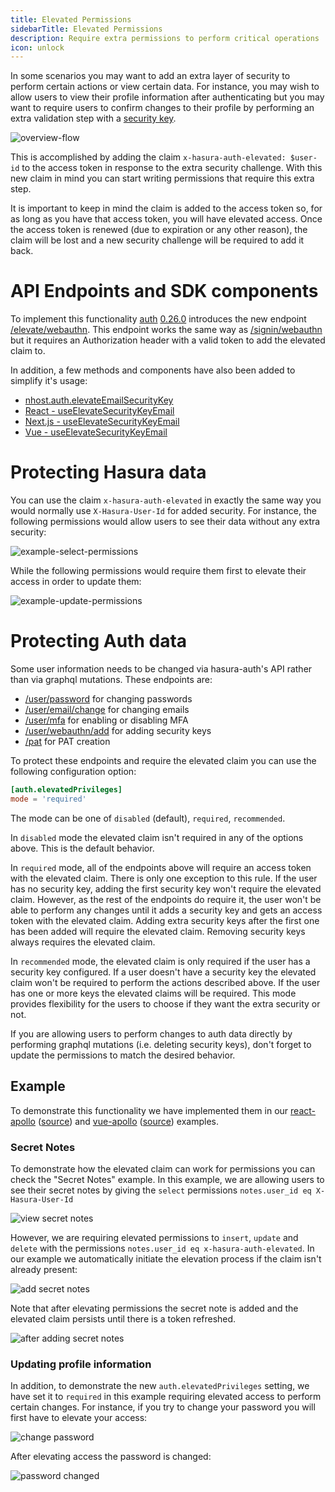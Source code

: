 ```yaml
---
title: Elevated Permissions
sidebarTitle: Elevated Permissions
description: Require extra permissions to perform critical operations
icon: unlock
---
```


In some scenarios you may want to add an extra layer of security to perform certain actions or view certain data. For instance, you may wish to allow users to view their profile information after authenticating but you may want to require users to confirm changes to their profile by performing an extra validation step with a [security key](/products/auth/webauthn#add-a-security-key).

![overview-flow](/images/auth/elevated-permissions/overview.png)

This is accomplished by adding the claim `x-hasura-auth-elevated: $user-id` to the access token in response to the extra security challenge. With this new claim in mind you can start writing permissions that require this extra step.

It is important to keep in mind the claim is added to the access token so, for as long as you have that access token, you will have elevated access. Once the access token is renewed (due to expiration or any other reason), the claim will be lost and a new security challenge will be required to add it back.

# API Endpoints and SDK components

To implement this functionality [auth](/products/auth/overview) [0.26.0](https://github.com/nhost/hasura-auth/releases/tag/0.26.0) introduces the new endpoint [/elevate/webauthn](/reference/auth/post-elevate-webauthn). This endpoint works the same way as [/signin/webauthn](/reference/auth/post-signin-webauthn) but it requires an Authorization header with a valid token to add the elevated claim to.

In addition, a few methods and components have also been added to simplify it's usage:

- [nhost.auth.elevateEmailSecurityKey](/reference/javascript/auth/elevate-email-security-key)
- [React - useElevateSecurityKeyEmail](/reference/react/use-elevate-security-key-email)
- [Next.js - useElevateSecurityKeyEmail](/reference/nextjs/use-elevate-security-key-email)
- [Vue - useElevateSecurityKeyEmail](/reference/vue/use-elevate-security-key-email)

# Protecting Hasura data

You can use the claim `x-hasura-auth-elevated` in exactly the same way you would normally use `X-Hasura-User-Id` for added security. For instance, the following permissions would allow users to see their data without any extra security:

![example-select-permissions](/images/auth/elevated-permissions/select.png)

While the following permissions would require them first to elevate their access in order to update them:

![example-update-permissions](/images/auth/elevated-permissions/update.png)

# Protecting Auth data

Some user information needs to be changed via hasura-auth's API rather than via graphql mutations. These endpoints are:

- [/user/password](/reference/auth/post-user-password) for changing passwords
- [/user/email/change](/reference/auth/post-user-email-change) for changing emails
- [/user/mfa](/reference/auth/post-user-mfa) for enabling or disabling MFA
- [/user/webauthn/add](/reference/auth/post-user-webauthn-add) for adding security keys
- [/pat](/reference/auth/post-pat) for PAT creation

To protect these endpoints and require the elevated claim you can use the following configuration option:

```toml
[auth.elevatedPrivileges]
mode = 'required'
```

The mode can be one of `disabled` (default), `required`, `recommended`.

In `disabled` mode the elevated claim isn't required in any of the options above. This is the default behavior.

In `required` mode, all of the endpoints above will require an access token with the elevated claim. There is only one exception to this rule. If the user has no security key, adding the first security key won't require the elevated claim. However, as the rest of the endpoints do require it, the user won't be able to perform any changes until it adds a security key and gets an access token with the elevated claim. Adding extra security keys after the first one has been added will require the elevated claim. Removing security keys always requires the elevated claim.

In `recommended` mode, the elevated claim is only required if the user has a security key configured. If a user doesn't have a security key the elevated claim won't be required to perform the actions described above. If the user has one or more keys the elevated claims will be required. This mode provides flexibility for the users to choose if they want the extra security or not.

<Warning>
If you are allowing users to perform changes to auth data directly by performing graphql mutations (i.e. deleting security keys), don't forget to update the permissions to match the desired behavior.
</Warning>

## Example

To demonstrate this functionality we have implemented them in our [react-apollo](https://react-apollo.example.nhost.io) ([source](https://github.com/nhost/nhost/tree/main/examples/react-apollo)) and [vue-apollo](https://vue-apollo.example.nhost.io) ([source](https://github.com/nhost/nhost/tree/main/examples/vue-apollo)) examples.

### Secret Notes

To demonstrate how the elevated claim can work for permissions you can check the "Secret Notes" example. In this example, we are allowing users to see their secret notes by giving the `select` permissions `notes.user_id eq X-Hasura-User-Id`

![view secret notes](/images/auth/elevated-permissions/secret_notes_view.png)

However, we are requiring elevated permissions to `insert`, `update` and `delete` with the permissions `notes.user_id eq x-hasura-auth-elevated`. In our example we automatically initiate the elevation process if the claim isn't already present:

![add secret notes](/images/auth/elevated-permissions/secret_notes_add.png)

Note that after elevating permissions the secret note is added and the elevated claim persists until there is a token refreshed.

![after adding secret notes](/images/auth/elevated-permissions/secret_notes_added.png)

### Updating profile information

In addition, to demonstrate the new `auth.elevatedPrivileges` setting, we have set it to `required` in this example requiring elevated access to perform certain changes. For instance, if you try to change your password you will first have to elevate your access:

![change password](/images/auth/elevated-permissions/password.png)

After elevating access the password is changed:

![password changed](/images/auth/elevated-permissions/password_changed.png)
